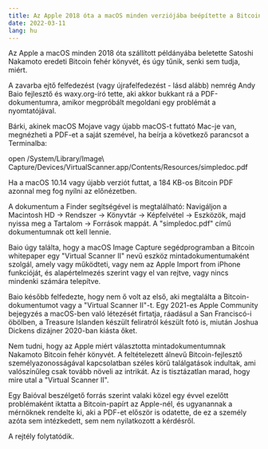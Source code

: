 ```yaml
---
title: Az Apple 2018 óta a macOS minden verziójába beépítette a Bitcoin Whitepapert
date: 2022-03-11
lang: hu
---
```


Az Apple a macOS minden 2018 óta szállított példányába beletette Satoshi Nakamoto eredeti Bitcoin fehér könyvét, és úgy tűnik, senki sem tudja, miért.

A zavarba ejtő felfedezést (vagy újrafelfedezést - lásd alább) nemrég Andy Baio fejlesztő és waxy.org-író tette, aki akkor bukkant rá a PDF-dokumentumra, amikor megpróbált megoldani egy problémát a nyomtatójával.

Bárki, akinek macOS Mojave vagy újabb macOS-t futtató Mac-je van, megnézheti a PDF-et a saját szemével, ha beírja a következő parancsot a Terminalba:

open /System/Library/Image\ Capture/Devices/VirtualScanner.app/Contents/Resources/simpledoc.pdf

Ha a macOS 10.14 vagy újabb verziót futtat, a 184 KB-os Bitcoin PDF azonnal meg fog nyílni az előnézetben.

A dokumentum a Finder segítségével is megtalálható: Navigáljon a Macintosh HD -> Rendszer -> Könyvtár -> Képfelvétel -> Eszközök, majd nyissa meg a Tartalom -> Források mappát. A "simpledoc.pdf" című dokumentumnak ott kell lennie.

Baio úgy találta, hogy a macOS Image Capture segédprogramban a Bitcoin whitepaper egy "Virtual Scanner II" nevű eszköz mintadokumentumaként szolgál, amely vagy működteti, vagy nem az Apple Import from iPhone funkcióját, és alapértelmezés szerint vagy el van rejtve, vagy nincs mindenki számára telepítve.

Baio később felfedezte, hogy nem ő volt az első, aki megtalálta a Bitcoin-dokumentumot vagy a "Virtual Scanner II"-t. Egy 2021-es Apple Community bejegyzés a macOS-ben való létezését firtatja, ráadásul a San Franciscó-i öbölben, a Treasure Islanden készült feliratról készült fotó is, miután Joshua Dickens dizájner 2020-ban kiásta őket.

Nem tudni, hogy az Apple miért választotta mintadokumentumnak Nakamoto Bitcoin fehér könyvét. A feltételezett álnevű Bitcoin-fejlesztő személyazonosságával kapcsolatban széles körű találgatások indultak, ami valószínűleg csak tovább növeli az intrikát. Az is tisztázatlan marad, hogy mire utal a "Virtual Scanner II".

Egy Baióval beszélgető forrás szerint valaki közel egy évvel ezelőtt problémaként iktatta a Bitcoin-papírt az Apple-nél, és ugyanannak a mérnöknek rendelte ki, aki a PDF-et először is odatette, de ez a személy azóta sem intézkedett, sem nem nyilatkozott a kérdésről.

A rejtély folytatódik.